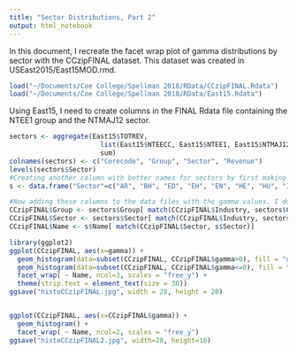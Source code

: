 ```yaml
---
title: "Sector Distributions, Part 2"
output: html_notebook
---
```


In this document, I recreate the facet wrap plot of gamma distributions by sector with the CCzipFINAL dataset. This dataset was created in USEast2015/East15MOD.rmd.

```r
load("~/Documents/Coe College/Spellman 2018/RData/CCzipFINAL.Rdata")
load("~/Documents/Coe College/Spellman 2018/RData/East15.Rdata")
```

Using East15, I need to create columns in the FINAL Rdata file containing the NTEE1 group and the NTMAJ12 sector.

```r
sectors <- aggregate(East15$TOTREV,
                       list(East15$NTEECC, East15$NTEE1, East15$NTMAJ12),
                       sum)
colnames(sectors) <- c("Corecode", "Group", "Sector", "Revenue")
levels(sectors$Sector)
#Creating another column with better names for sectors by first making a dataframe and then merging.
s <- data.frame("Sector"=c("AR", "BH", "ED", "EH", "EN", "HE", "HU", "IN", "MU", "PU", "RE", "UN"), "Name"= c("Arts and Humanities", "Higher Education", "Education", "Hospitals", "Environment", "Health", "Human Services", "International", "Mutual Benefit", "Public & Societal Benefit", "Religious", "Unknown"))

#Now adding these columns to the data files with the gamma values. I don't need revenue, I just used it to get the other three columns.
CCzipFINAL$Group <- sectors$Group[ match(CCzipFINAL$Industry, sectors$Corecode)]
CCzipFINAL$Sector <- sectors$Sector[ match(CCzipFINAL$Industry, sectors$Corecode)]
CCzipFINAL$Name <- s$Name[ match(CCzipFINAL$Sector, s$Sector)]
```

```r
library(ggplot2)
ggplot(CCzipFINAL, aes(x=gamma)) + 
  geom_histogram(data=subset(CCzipFINAL, CCzipFINAL$gamma>0), fill = "green") +
  geom_histogram(data=subset(CCzipFINAL, CCzipFINAL$gamma<=0), fill = "red") +
  facet_wrap( ~ Name, ncol=3, scales = "free_y") +
  theme(strip.text = element_text(size = 30))
ggsave("histoCCzipFINAL.jpg", width = 28, height = 20)


ggplot(CCzipFINAL, aes(x=CCzipFINAL$gamma)) + 
  geom_histogram() +
  facet_wrap( ~ Name, ncol=2, scales = "free_y")
ggsave("histoCCzipFINAL2.jpg", width=28, height=16)

```
